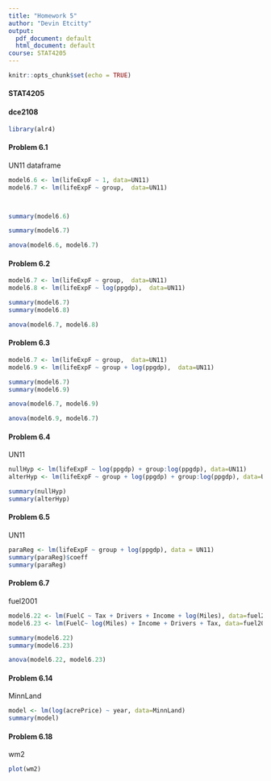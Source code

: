 ```yaml
---
title: "Homework 5"
author: "Devin Etcitty"
output:
  pdf_document: default
  html_document: default
course: STAT4205
---
```


```r
knitr::opts_chunk$set(echo = TRUE)
```

#### STAT4205
#### dce2108


```r
library(alr4)
```

<!--- --->

#### Problem 6.1
<!--- F-test multiple models --->
UN11 dataframe
```r

model6.6 <- lm(lifeExpF ~ 1, data=UN11)
model6.7 <- lm(lifeExpF ~ group,  data=UN11)



summary(model6.6)

summary(model6.7)

anova(model6.6, model6.7)
```

#### Problem 6.2
<!--- No model between (6.7) vs (6.8) --->
```r
model6.7 <- lm(lifeExpF ~ group,  data=UN11)
model6.8 <- lm(lifeExpF ~ log(ppgdp),  data=UN11)

summary(model6.7)
summary(model6.8)

anova(model6.7, model6.8)
```



#### Problem 6.3
<!--- --->
```r
model6.7 <- lm(lifeExpF ~ group,  data=UN11)
model6.9 <- lm(lifeExpF ~ group + log(ppgdp),  data=UN11)

summary(model6.7)
summary(model6.9)

anova(model6.7, model6.9)

anova(model6.9, model6.7)

```


#### Problem 6.4
<!--- --->
UN11
```r
nullHyp <- lm(lifeExpF ~ log(ppgdp) + group:log(ppgdp), data=UN11)
alterHyp <- lm(lifeExpF ~ group + log(ppgdp) + group:log(ppgdp), data=UN11)

summary(nullHyp)
summary(alterHyp)
```



#### Problem 6.5
<!--- --->
UN11
```r
paraReg <- lm(lifeExpF ~ group + log(ppgdp), data = UN11)
summary(paraReg)$coeff
summary(paraReg)
```



#### Problem 6.7
<!--- --->
fuel2001
```r
model6.22 <- lm(FuelC ~ Tax + Drivers + Income + log(Miles), data=fuel2001)
model6.23 <- lm(FuelC~ log(Miles) + Income + Drivers + Tax, data=fuel2001)

summary(model6.22)
summary(model6.23)

anova(model6.22, model6.23)
```


#### Problem 6.14
<!--- Testing for lack-of-fit --->
MinnLand
```r
model <- lm(log(acrePrice) ~ year, data=MinnLand)
summary(model)
```



#### Problem 6.18
<!--- Windmill data --->
wm2
```r
plot(wm2)
```

